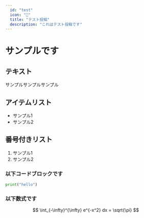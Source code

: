 ```yaml
---
  id: "test"
  icon: "🤪"
  title: "テスト投稿"
  description: "これはテスト投稿です"
---
```


# サンプルです

## テキスト

サンプルサンプルサンプル


## アイテムリスト
- サンプル1
- サンプル2

## 番号付きリスト

1. サンプル1
1. サンプル2



### 以下コードブロックです
```py
print("hello")
```

### 以下数式です
$$
\int_{-\infty}^{\infty} e^{-x^2} dx = \sqrt{\pi}
$$